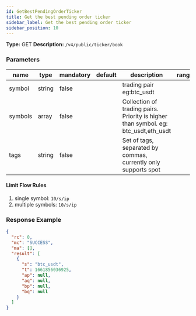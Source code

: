 ```yaml
---
id: GetBestPendingOrderTicker
title: Get the best pending order ticker
sidebar_label: Get the best pending order ticker
sidebar_position: 10
---
```


**Type:** GET **Description:** `/v4/public/ticker/book`

### Parameters

| name | type | mandatory | default | description | ranges |
| --- | --- | --- | --- | --- | --- |
| symbol | string | false |  | trading pair eg:btc_usdt |  |
| symbols | array | false |  | Collection of trading pairs. Priority is higher than symbol. eg: btc_usdt,eth_usdt |  |
| tags | string | false |  | Set of tags, separated by commas, currently only supports spot |  |

#### **Limit Flow Rules**

1. single symbol: `10/s/ip`
2. multiple symbols: `10/s/ip`

### Response Example

```json title="Response"
{
  "rc": 0,
  "mc": "SUCCESS",
  "ma": [],
  "result": [
    {
      "s": "btc_usdt",
      "t": 1661856036925,
      "ap": null,
      "aq": null,
      "bp": null,
      "bq": null
    }
  ]
}
```
